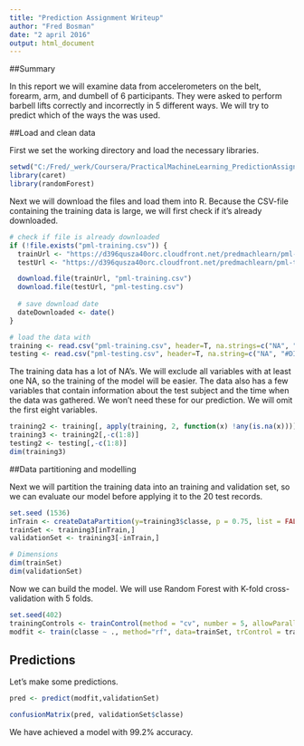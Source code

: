```yaml
---
title: "Prediction Assignment Writeup"
author: "Fred Bosman"
date: "2 april 2016"
output: html_document
---
```


##Summary

In this report we will examine data from accelerometers on the belt, forearm, arm, and dumbell of 6 participants. They were asked to perform barbell lifts correctly and incorrectly in 5 different ways. We will try to predict which of the ways the was used.

##Load and clean data

First we set the working directory and load the necessary libraries.

```r
setwd("C:/Fred/_werk/Coursera/PracticalMachineLearning_PredictionAssignment")
library(caret)
library(randomForest)
```

Next we will download the files and load them into R. Because the CSV-file containing the training data is large, we will first check if it's already downloaded. 

```r
# check if file is already downloaded
if (!file.exists("pml-training.csv")) {
  trainUrl <- "https://d396qusza40orc.cloudfront.net/predmachlearn/pml-training.csv"
  testUrl <- "https://d396qusza40orc.cloudfront.net/predmachlearn/pml-testing.csv"

  download.file(trainUrl, "pml-training.csv")
  download.file(testUrl, "pml-testing.csv")
  
  # save download date
  dateDownloaded <- date()
}

# load the data with
training <- read.csv("pml-training.csv", header=T, na.strings=c("NA", "#DIV/0!"))
testing <- read.csv("pml-testing.csv", header=T, na.string=c("NA", "#DIV/0!"))
```

The training data has a lot of NA's. We will exclude all variables with at least one NA, so the training of the model will be easier. 
The data also has a few variables that contain information about the test subject and the time when the data was gathered. We won't need these for our prediction. We will omit the first eight variables. 


```r
training2 <- training[, apply(training, 2, function(x) !any(is.na(x)))]
training3 <- training2[,-c(1:8)]
testing2 <- testing[,-c(1:8)]
dim(training3)
```


##Data partitioning and modelling

Next we will partition the training data into an training and validation set, so we can evaluate our model before applying it to the 20 test records.

```r
set.seed (1536)
inTrain <- createDataPartition(y=training3$classe, p = 0.75, list = FALSE)
trainSet <- training3[inTrain,]
validationSet <- training3[-inTrain,]

# Dimensions
dim(trainSet)
dim(validationSet)

```


Now we can build the model. We will use Random Forest with K-fold cross-validation with 5 folds.

```r
set.seed(402)
trainingControls <- trainControl(method = "cv", number = 5, allowParallel = TRUE, verbose = TRUE)
modfit <- train(classe ~ ., method="rf", data=trainSet, trControl = trainingControls, verbose = FALSE)
```

## Predictions

Let's make some predictions.

```r
pred <- predict(modfit,validationSet)

confusionMatrix(pred, validationSet$classe)
```

We have achieved a model with 99.2% accuracy. 

